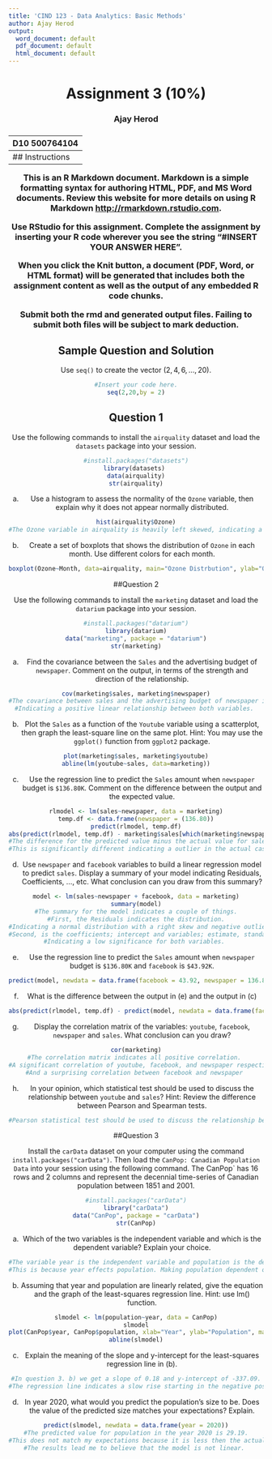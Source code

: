 ---
title: 'CIND 123 - Data Analytics: Basic Methods'
author: Ajay Herod
output:
  word_document: default
  pdf_document: default
  html_document: default
---
<center> <h1> Assignment 3 (10%) </h1> </center>
<center>  <h3> Ajay Herod </h2> </center>
<center> <h3> D10 500764104 </h2> </center>
---
## Instructions 

This is an R Markdown document. Markdown is a simple formatting syntax for authoring HTML, PDF, and MS Word documents. Review this website for more details on using R Markdown <http://rmarkdown.rstudio.com>.

Use RStudio for this assignment. Complete the assignment by inserting your R code wherever you see the string "#INSERT YOUR ANSWER HERE".

When you click the **Knit** button, a document (PDF, Word, or HTML format) will be generated that includes both the assignment content as well as the output of any embedded R code chunks.

Submit **both**  the rmd and generated output files. Failing to submit both files will be subject to mark deduction.

## Sample Question and Solution

Use `seq()` to create the vector $(2,4,6,\ldots,20)$.

```{r}
#Insert your code here.
seq(2,20,by = 2)
```


## Question 1

Use the following commands to install the `airquality` dataset and load the `datasets` package into your session.
```{r}
#install.packages("datasets")
library(datasets) 
data(airquality)
str(airquality)
```


a) Use a histogram to assess the normality of the `Ozone` variable, then explain why it does not appear normally distributed.
```{r}
hist(airquality$Ozone)
#The Ozone variable in airquality is heavily left skewed, indicating a non normal distribution.   
```

b) Create a set of boxplots that shows the distribution of `Ozone` in each month. 
Use different colors for each month.
```{r}
boxplot(Ozone~Month, data=airquality, main="Ozone Distrbution", ylab="Ozone Levels", xlab="Month")
```



##Question 2

Use the following commands to install the `marketing` dataset and load the `datarium` package into your session.
```{r}
#install.packages("datarium")
library(datarium)
data("marketing", package = "datarium")
str(marketing)
```

a)  Find the covariance between the `Sales` and the advertising budget of `newspaper`. Comment on the output, in terms of the strength and direction of the relationship.
```{r}
cov(marketing$sales, marketing$newspaper)
#The covariance between sales and the advertising budget of newspaper is about 37. 
#Indicating a positive linear relationship between both variables. 
```

b) Plot the `Sales` as a function of the `Youtube` variable using a scatterplot, then graph the least-square line on the same plot. 
Hint: You may use the `ggplot()` function from `ggplot2` package. 

```{r}
plot(marketing$sales, marketing$youtube)
abline(lm(youtube~sales, data=marketing))
```

c) Use the regression line to predict the `Sales` amount when `newspaper` budget is `$136.80K`. Comment on the difference between the output and the expected value. 
```{r}
rlmodel <- lm(sales~newspaper, data = marketing)
temp.df <- data.frame(newspaper = (136.80))
predict(rlmodel, temp.df)
abs(predict(rlmodel, temp.df) - marketing$sales[which(marketing$newspaper == 136.80)])
#The difference for the predicted value minus the actual value for sales is 7.3
#This is significantly different indicating a outlier in the actual case based on the model.
```

d) Use `newspaper` and `facebook` variables to build a linear regression model to predict `sales`. Display a summary of your model indicating Residuals, Coefficients, ..., etc. What conclusion can you draw from this summary?
```{r}
model <- lm(sales~newspaper + facebook, data = marketing)
summary(model)
#The summary for the model indicates a couple of things.
#First, the Residuals indicates the distribution.
#Indicating a normal distribution with a right skew and negative outliers.
#Second, is the coefficients; intercept and variables; estimate, standard error, t-value and p-value.
#Indicating a low significance for both variables. 

```

e) Use the regression line to predict the `Sales` amount when `newspaper` budget is `$136.80K` and `facebook` is `$43.92K`.
```{r}
predict(model, newdata = data.frame(facebook = 43.92, newspaper = 136.80))
```

f) What is the difference between the output in (e) and the output in (c)
```{r}
abs(predict(rlmodel, temp.df) - predict(model, newdata = data.frame(facebook = 43.92, newspaper = 136.80)))
```

g) Display the correlation matrix of the variables: `youtube`, `facebook`, `newspaper` and `sales`. What conclusion can you draw?
```{r}
cor(marketing)
#The correlation matrix indicates all positive correlation. 
#A significant correlation of youtube, facebook, and newspaper respectively to sales
#And a surprising correlation between facebook and newspaper 
```

h) In your opinion, which statistical test should be used to discuss the relationship between `youtube` and `sales`?
Hint:  Review the difference between Pearson and Spearman tests.
```{r}
#Pearson statistical test should be used to discuss the relationship between youtube and sales.
```


##Question 3

Install the `carData` dataset on your computer using the command `install.packages("carData")`. Then load the `CanPop: Canadian Population Data` into your session using the following command.  The CanPop` has 16 rows and 2 columns and represent the decennial time-series of Canadian population between 1851 and 2001.
```{r}
#install.packages("carData")
library("carData")
data("CanPop", package = "carData")
str(CanPop)
```

a) Which of the two variables is the independent variable and which is the dependent variable? Explain your choice.
```{r}
#The variable year is the independent variable and population is the dependent variable. 
#This is because year effects population. Making population dependent on year. 
```

b) Assuming that year and population are linearly related, give the equation and the graph of the least-squares regression line.
Hint: use lm() function.
```{r}
slmodel <- lm(population~year, data = CanPop)
slmodel
plot(CanPop$year, CanPop$population, xlab="Year", ylab="Population", main="Year and Population Linearly Related")
abline(slmodel)
```

c) Explain the meaning of the slope and y-intercept for the least-squares regression line in (b).
```{r}
#In question 3. b) we get a slope of 0.18 and y-intercept of -337.09.
#The regression line indicates a slow rise starting in the negative position when the independent variable is 0. 
```

d) In year 2020, what would you predict the population's size to be.  Does the value of the predicted size matches your expectations? Explain.
```{r}
predict(slmodel, newdata = data.frame(year = 2020))
#The predicted value for population in the year 2020 is 29.19.
#This does not match my expectations because it is less then the actual population for the year 2001.
#The results lead me to believe that the model is not linear. 
```